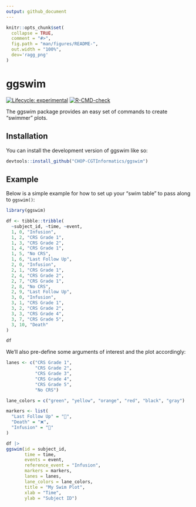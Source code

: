 ```yaml
---
output: github_document
---
```


<!-- README.md is generated from README.Rmd. Please edit that file -->

```r
knitr::opts_chunk$set(
  collapse = TRUE,
  comment = "#>",
  fig.path = "man/figures/README-",
  out.width = "100%",
  dev='ragg_png'
)
```

# ggswim

<!-- badges: start -->
[![Lifecycle: experimental](https://img.shields.io/badge/lifecycle-experimental-orange.svg)](https://lifecycle.r-lib.org/articles/stages.html#experimental)
[![R-CMD-check](https://github.com/CHOP-CGTInformatics/ggswim/actions/workflows/R-CMD-check.yaml/badge.svg)](https://github.com/CHOP-CGTInformatics/ggswim/actions/workflows/R-CMD-check.yaml)
<!-- badges: end -->

The ggswim package provides an easy set of commands to create "swimmer" plots.

## Installation

You can install the development version of ggswim like so:

``` r
devtools::install_github("CHOP-CGTInformatics/ggswim")
```

## Example

Below is a simple example for how to set up your "swim table" to pass along to `ggswim()`:

```r
library(ggswim)

df <- tibble::tribble(
  ~subject_id, ~time, ~event,
  1, 0, "Infusion",
  1, 2, "CRS Grade 1",
  1, 3, "CRS Grade 2",
  1, 4, "CRS Grade 1",
  1, 5, "No CRS",
  1, 6, "Last Follow Up",
  2, 0, "Infusion",
  2, 1, "CRS Grade 1",
  2, 4, "CRS Grade 2",
  2, 7, "CRS Grade 1",
  2, 8, "No CRS",
  2, 9, "Last Follow Up",
  3, 0, "Infusion",
  3, 1, "CRS Grade 1",
  3, 2, "CRS Grade 2",
  3, 3, "CRS Grade 4",
  3, 7, "CRS Grade 5",
  3, 10, "Death"
)

df
```

We'll also pre-define some arguments of interest and the plot accordingly:

```r
lanes <- c("CRS Grade 1", 
           "CRS Grade 2", 
           "CRS Grade 3", 
           "CRS Grade 4", 
           "CRS Grade 5", 
           "No CRS")

lane_colors = c("green", "yellow", "orange", "red", "black", "gray")

markers <- list(
  "Last Follow Up" = "👤", 
  "Death" = "❌",  
  "Infusion" = "🏥"
)

df |> 
ggswim(id = subject_id,
       time = time,
       events = event,
       reference_event = "Infusion",
       markers = markers,
       lanes = lanes,
       lane_colors = lane_colors,
       title = "My Swim Plot",
       xlab = "Time",
       ylab = "Subject ID")
```

